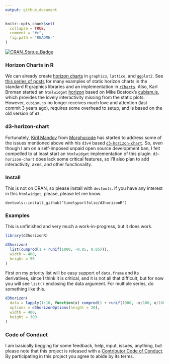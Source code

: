```yaml
---
output: github_document
---
```


<!-- README.md is generated from README.Rmd. Please edit that file -->

```r
knitr::opts_chunk$set(
  collapse = TRUE,
  comment = "#>",
  fig.path = "README-"
)
```

[![CRAN_Status_Badge](http://www.r-pkg.org/badges/version/d3horizonR)](https://cran.r-project.org/package=d3horizonR)

### Horizon Charts in R

We can already create [horizon charts](http://www.perceptualedge.com/blog/?p=390) in `graphics`, `lattice`, and `ggplot2`.  See [this series of posts](http://timelyportfolio.blogspot.com/search/label/horizonplot) for many examples of static horizon charts in the standard R graphics libraries and an implementation in [`rCharts`](http://timelyportfolio.blogspot.com/2013/07/rcharts-version-of-d3-horizon.html).  Also, Karl Broman started an `htmlwidget` [horizon](https://github.com/kbroman/horizon) based on Mike Bostock's [cubism.js](https://square.github.com/cubism), which provides the lovely interactivity missing from the static plots.  However, `cubism.js` no longer receives much love and attention (last commit 3 years ago), requires some overhead to setup, and is based on the old version of `d3`.

### d3-horizon-chart

Fortunately, [Kiril Mandov](https://github.com/kmandov) from [Morphocode](https://morphocode.com/) has started to address some of the issues mentioned above with his `d3v4` based [`d3-horizon-chart`](https://github.com/kmandov/d3-horizon-chart).  So, even though I am on a self-imposed unpaid open source development ban, I felt compelled to at least start an `htmlwidget` implementation of this plugin.  `d3-horizon-chart` does lack some critical features, so I'll also plan to add interactivity, axes, and other functionality.

### Install

This is not on CRAN, so please install with `devtools`.  If you have any interest in this `htmlwidget`, please, please let me know.

```
devtools::install_github("timelyportfolio/d3horizonR")
```

### Examples

This is unfinished and very much a work-in-progress, but it does work.

```r
library(d3horizonR)

d3horizon(
  list(cumprod(1 + runif(1000, -0.05, 0.05))),
  width = 400,
  height = 90
)
```


First on my priority list will be easy support of `data.frame` and its derivatives, since I think it is critical, and it is not all that difficult, but for now you will see `list()` enclosing the data argument.  For multiple series, do something like this.

```r
d3horizon(
  data = lapply(1:10, function(x) cumprod(1 + runif(1000, -x/100, x/100))),
  options = d3horizonOptions(height = 20),
  width = 400,
  height = 300
)
```

### Code of Conduct

I am basically begging for some feedback, help, input, issues, anything, but please note that this project is released with a [Contributor Code of Conduct](CONDUCT.md). By participating in this project you agree to abide by its terms.
